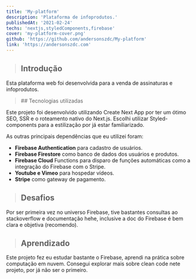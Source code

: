 ```yaml
---
title: 'My-platform'
description: 'Plataforma de infoprodutos.'
publishedAt: '2021-02-24'
techs: 'nextjs,styledComponents,firebase'
cover: 'my-platform-cover.png'
github: 'https://github.com/andersonszdc/My-platform'
link: 'https://andersonszdc.com'
---
```


> ## Introdução

Esta plataforma web foi desenvolvida para a venda de assinaturas e infoprodutos. 

<blockquote className="with-icons">
    ## Tecnologias utilizadas
    <TechIcons techs={['nextjs', 'styledComponents', 'firebase']}/>
</blockquote>

Este projeto foi desenvolvido utilizando Create Next App por ter um ótimo SEO, SSR e o roteamento nativo do Next.js. Escolhi utilizar Styled-components para a estilização por já estar familiarizado.

As outras principais dependências que eu utilizei foram:

- **Firebase Authentication** para cadastro de usuários.
- **Firebase Firestore** como banco de dados dos usuários e produtos.
- **Firebase Cloud** Functions para disparo de funções automáticas como a integração do Firebase com o Stripe.
- **Youtube e Vimeo** para hospedar vídeos.
- **Stripe** como gateway de pagamento.

> ## Desafios

Por ser primeira vez no universo Firebase, tive bastantes consultas ao stackoverflow e documentação hehe, inclusive a doc do Firebase é bem clara e objetiva (recomendo).

> ## Aprendizado

Este projeto fez eu estudar bastante o Firebase, aprendi na prática sobre computação em nuvem. Consegui explorar mais sobre clean code nete projeto, por já não ser o primeiro.